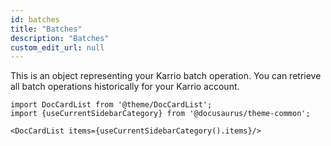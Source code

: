 ```yaml
---
id: batches
title: "Batches"
description: "Batches"
custom_edit_url: null
---
```




This is an object representing your Karrio batch operation.
                You can retrieve all batch operations historically for your Karrio account.
                



```mdx-code-block
import DocCardList from '@theme/DocCardList';
import {useCurrentSidebarCategory} from '@docusaurus/theme-common';

<DocCardList items={useCurrentSidebarCategory().items}/>
```
      